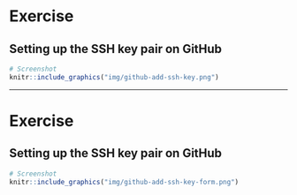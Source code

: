# Exercise

## Setting up the SSH key pair on <i class="fab fa-github"></i> GitHub

```r
# Screenshot
knitr::include_graphics("img/github-add-ssh-key.png")
```

---

# Exercise

## Setting up the SSH key pair on <i class="fab fa-github"></i> GitHub

```r
# Screenshot
knitr::include_graphics("img/github-add-ssh-key-form.png")
```
